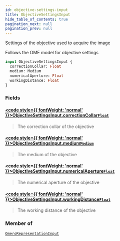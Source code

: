 ```yaml
---
id: objective-settings-input
title: ObjectiveSettingsInput
hide_table_of_contents: true
pagination_next: null
pagination_prev: null
---
```








Settings of the objective used to acquire the image 

Follows the OME model for objective settings

```graphql
input ObjectiveSettingsInput {
  correctionCollar: Float
  medium: Medium
  numericalAperture: Float
  workingDistance: Float
}
```


### Fields

#### [<code style={{ fontWeight: 'normal' }}>ObjectiveSettingsInput.<b>correctionCollar</b></code>](#)<Bullet />[`Float`](/docs/schemas/mikro/scalars/float) <Badge class="secondary" text="scalar"/>
> The correction collar of the objective
> 

#### [<code style={{ fontWeight: 'normal' }}>ObjectiveSettingsInput.<b>medium</b></code>](#)<Bullet />[`Medium`](/docs/schemas/mikro/enums/medium) <Badge class="secondary" text="enum"/>
> The medium of the objective
> 

#### [<code style={{ fontWeight: 'normal' }}>ObjectiveSettingsInput.<b>numericalAperture</b></code>](#)<Bullet />[`Float`](/docs/schemas/mikro/scalars/float) <Badge class="secondary" text="scalar"/>
> The numerical aperture of the objective
> 

#### [<code style={{ fontWeight: 'normal' }}>ObjectiveSettingsInput.<b>workingDistance</b></code>](#)<Bullet />[`Float`](/docs/schemas/mikro/scalars/float) <Badge class="secondary" text="scalar"/>
> The working distance of the objective
> 



### Member of

[`OmeroRepresentationInput`](/docs/schemas/mikro/inputs/omero-representation-input)  <Badge class="secondary" text="input"/>



